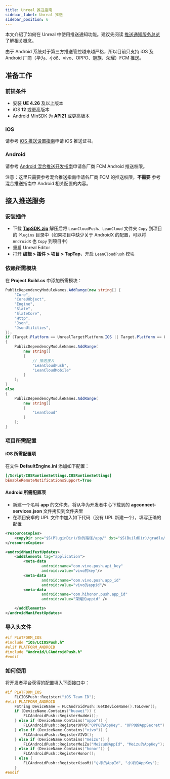 ```yaml
---
title: Unreal 推送指南
sidebar_label: Unreal 推送
sidebar_position: 6
---
```




本文介绍了如何在 Unreal 中使用推送通知功能。建议先阅读 [推送通知服务总览](/sdk/push/guide/overview/) 了解相关概念。

由于 Android 系统对于第三方推送管控越来越严格，所以目前只支持 iOS 及 <Conditional region="cn">Android 厂商（华为、小米、vivo、OPPO、魅族、荣耀）</Conditional><Conditional region="global">FCM </Conditional>推送。

## 准备工作

### 前提条件

* 安装 **UE 4.26** 及以上版本
* iOS **12** 或更高版本 
* Android MinSDK 为 **API21** 或更高版本

### iOS

请参考 [iOS 推送设置指南](/sdk/push/guide/ios-cert/)申请 iOS 推送证书。

### Android

请参考 [Android 混合推送开发指南](/sdk/push/guide/android-mixpush/)申请<Conditional region="cn">各厂商</Conditional><Conditional region="global"> FCM</Conditional> Android 推送权限。

注意：这里只需要参考混合推送指南申请<Conditional region="cn">各厂商</Conditional><Conditional region="global"> FCM </Conditional>的推送权限，**不需要** 参考混合推送指南中 Android 相关配置的内容。

## 接入推送服务

### 安装插件

* 下载 **[TapSDK.zip](https://github.com/taptap/TapSDK-UE4/releases)** 解压后将 `LeanCloudPush`、`LeanCloud` 文件夹 `Copy` 到项目的 `Plugins` 目录中（如果项目中缺少关于 AndroidX 的配置，可以将 `AndroidX` 也 `Copy` 到项目中）
* 重启 Unreal Editor
* 打开 **编辑 > 插件 > 项目 > TapTap**，开启 `LeanCloudPush` 模块

### 依赖所需模块

在 **Project.Build.cs** 中添加所需模块：

```c#
PublicDependencyModuleNames.AddRange(new string[] { 
    "Core",
    "CoreUObject",
    "Engine",
    "Slate",
    "SlateCore",
    "Http",
    "Json",
    "JsonUtilities",
});
if (Target.Platform == UnrealTargetPlatform.IOS || Target.Platform == UnrealTargetPlatform.Android)
{
    PublicDependencyModuleNames.AddRange(
        new string[]
        {
            // 推送接入
            "LeanCloudPush",  
            "LeanCloudMobile"
        }
    );
}
else
{
    PublicDependencyModuleNames.AddRange(
        new string[]
        {
            "LeanCloud"
        }
    );
}
```

### 项目所需配置

#### iOS 所需配置项

在文件 **DefaultEngine.ini** 添加如下配置：

```ini
[/Script/IOSRuntimeSettings.IOSRuntimeSettings]
bEnableRemoteNotificationsSupport=True
```

#### Android 所需配置项

* 新建一个名叫 **app** 的文件夹，将从华为开发者中心下载到的 **agconnect-services.json** 文件拷贝到文件夹里
* 在项目安卓的 UPL 文件中加入如下代码（没有 UPL 新建一个），填写正确的配置

```xml
<resourceCopies>
    <copyDir src="$S(PluginDir)/你的路径/app/" dst="$S(BuildDir)/gradle/app/" />
</resourceCopies>

<androidManifestUpdates>
    <addElements tag="application">
        <meta-data
                android:name="com.vivo.push.api_key"
                android:value="vivo的key"/>
        <meta-data
                android:name="com.vivo.push.app_id"
                android:value="vivo的appid"/>
        <meta-data
                android:name="com.hihonor.push.app_id"
                android:value="荣耀的appid" />

    </addElements>
</androidManifestUpdates>
 ```

### 导入头文件

```cpp
#if PLATFORM_IOS
#include "iOS/LCIOSPush.h"
#elif PLATFORM_ANDROID
#include "Android/LCAndroidPush.h"
#endif
```

### 如何使用

将开发者平台获得的配置填入下面接口中：

```cpp
#if PLATFORM_IOS
	FLCIOSPush::Register("iOS Team ID");
#elif PLATFORM_ANDROID
	FString DeviceName = FLCAndroidPush::GetDeviceName().ToLower();
	if (DeviceName.Contains("huawei")) {
		FLCAndroidPush::RegisterHuaWei();
	} else if (DeviceName.Contains("oppo")) {
		FLCAndroidPush::RegisterOPPO("OPPO的AppKey", "OPPO的AppSecret");
	} else if (DeviceName.Contains("vivo")) {
		FLCAndroidPush::RegisterVIVO();
	} else if (DeviceName.Contains("meizu")) {
		FLCAndroidPush::RegisterMeiZu("Meizu的AppId", "Meizu的AppKey");
	} else if (DeviceName.Contains("honor")) {
		FLCAndroidPush::RegisterHonor();
	} else {
		FLCAndroidPush::RegisterXiaoMi("小米的AppId", "小米的AppKey");
	}
#endif
```
